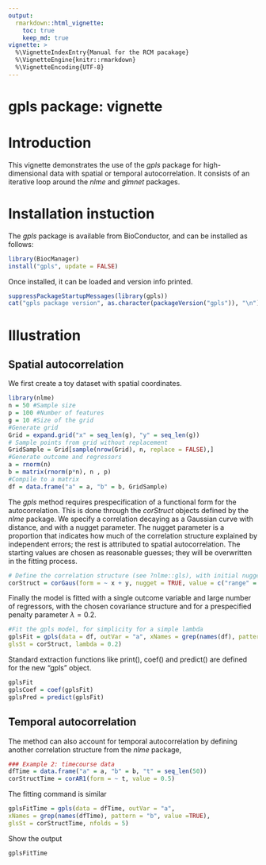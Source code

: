 ```yaml
---
output: 
  rmarkdown::html_vignette:
    toc: true
    keep_md: true
vignette: >
  %\VignetteIndexEntry{Manual for the RCM pacakage}
  %\VignetteEngine{knitr::rmarkdown}
  %\VignetteEncoding{UTF-8}
---
```


# gpls package: vignette

\setcounter{tocdepth}{5}
\tableofcontents

# Introduction

This vignette demonstrates the use of the _gpls_ package for high-dimensional data with spatial or temporal autocorrelation. It consists of an iterative loop around the _nlme_ and _glmnet_ packages.

# Installation instuction

The _gpls_ package is available from BioConductor, and can be installed as follows:

```r
library(BiocManager)
install("gpls", update = FALSE)
```

Once installed, it can be loaded and version info printed.

```r
suppressPackageStartupMessages(library(gpls))
cat("gpls package version", as.character(packageVersion("gpls")), "\n")
```

# Illustration

## Spatial autocorrelation

We first create a toy dataset with spatial coordinates.

```r
library(nlme)
n = 50 #Sample size
p = 100 #Number of features
g = 10 #Size of the grid
#Generate grid
Grid = expand.grid("x" = seq_len(g), "y" = seq_len(g))
# Sample points from grid without replacement
GridSample = Grid[sample(nrow(Grid), n, replace = FALSE),]
#Generate outcome and regressors
a = rnorm(n)
b = matrix(rnorm(p*n), n , p)
#Compile to a matrix
df = data.frame("a" = a, "b" = b, GridSample)
```

The _gpls_ method requires prespecification of a functional form for the autocorrelation. This is done through the _corStruct_ objects defined by the _nlme_ package. We specify a correlation decaying as a Gaussian curve with distance, and with a nugget parameter. The nugget parameter is a proportion that indicates how much of the correlation structure explained by independent errors; the rest is attributed to spatial autocorrelation. The starting values are chosen as reasonable guesses; they will be overwritten in the fitting process.

```r
# Define the correlation structure (see ?nlme::gls), with initial nugget 0.5 and range 5
corStruct = corGaus(form = ~ x + y, nugget = TRUE, value = c("range" = 5, "nugget" = 0.5))
```

Finally the model is fitted with a single outcome variable and large number of regressors, with the chosen covariance structure and for a prespecified penalty parameter $\lambda=0.2$.

```r
#Fit the gpls model, for simplicity for a simple lambda
gplsFit = gpls(data = df, outVar = "a", xNames = grep(names(df), pattern = "b", value =TRUE),
glsSt = corStruct, lambda = 0.2)
```

Standard extraction functions like print(), coef() and predict() are defined for the new "gpls" object.

```r
gplsFit
gplsCoef = coef(gplsFit)
gplsPred = predict(gplsFit)
```

## Temporal autocorrelation

The method can also account for temporal autocorrelation by defining another correlation structure from the _nlme_ package, 

```r
### Example 2: timecourse data
dfTime = data.frame("a" = a, "b" = b, "t" = seq_len(50))
corStructTime = corAR1(form = ~ t, value = 0.5)
```

The fitting command is similar

```r
gplsFitTime = gpls(data = dfTime, outVar = "a",
xNames = grep(names(dfTime), pattern = "b", value =TRUE),
glsSt = corStructTime, nfolds = 5)
```

Show the output

```r
gplsFitTime
```


